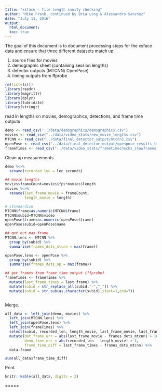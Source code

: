 ```yaml
---
title: "xsface - file length sanity checking"
author: "Mike Frank, continued by Bria Long & Alessandro Sanchez"
date: "July 11, 2016"
output:
  html_document:
  toc: true
---
```


The goal of this document is to document processing steps for the xsface data and ensure that three different datasets match up:

1. source files for movies
2. demographic sheet (containing session lengths)
3. detector outputs (MTCNN/ OpenPose)
4. timing outputs from ffprobe


```r
rm(list=ls())
library(readr)
library(magrittr)
library(dplyr)
library(lubridate)
library(stringr)

```

read in lengths on movies, demographics, detections, and frame time outputs

```r
demo <- read_csv("../data/demographics/demographics.csv")
movies <- read_csv("../data/video_stats/new_movie_lengths.csv") 
MTCNN <- read_csv("../data/final_detector_output/mtcnn3.csv")
openPose <- read_csv("../data/final_detector_output/openpose_results_truncated_2.csv")
frameTimes <- read_csv("../data/video_stats/frametimechecks_showframes.csv")
```

Clean up measurements. 

```r
demo %<>% 
  rename(recorded_len = len_seconds)

## movie lengths
movies$frameCount=movies$fps*movies$length
movies %<>% 
  rename(last_frame_movie = frameCount, 
         length_movie = length) 

# standardize
MTCNN$frame=as.numeric(MTCNN$frame)
MTCNN$subid=MTCNN$video
openPose$frame=as.numeric(openPose$frame)
openPose$subid=openPose$name

## get out max frame
MTCNN.lens <- MTCNN %>%
  group_by(subid) %>%
  summarise(frames_dets_mtcnn = max(frame))

openPose.lens <- openPose %>%
  group_by(subid) %>%
  summarise(frames_dets_op = max(frame))

## get frames from frame time output (ffprobe)
frameTimes <- frameTimes %>%
  mutate(last_frame_times = last.frame) %>%
  mutate(subid = str_replace_all(subid,"-","_")) %>%
  mutate(subid = str_sub(as.character(subid),start=1,end=7))
  
```

Merge. 

```r
all_data <- left_join(demo, movies) %>%
  left_join(MTCNN.lens) %>%
  left_join(openPose.lens) %>%
  left_join(frameTimes) %>%
  select(subid, recorded_len, length_movie, last_frame_movie, last_frame_times, frames_dets_mtcnn, frames_dets_op) %>%
  mutate(det_frame_err = abs(last_frame_movie - frames_dets_mtcnn) > 100,
         demo_time_err = abs(recorded_len - length_movie) > 1,
         frame_time_diff = last_frame_times - frames_dets_mtcnn) %>%
  data.frame

sum(all_data$frame_time_diff)
```

Print. 

```r
knitr::kable(all_data, digits = 2)
```

=====

<!-- XS_1229 has been trimmed (headcam came off) and therefore there are different movie lenghts. -->

<!-- Old notes pre-cleaning of dataset (irrelevant) -->

<!-- + 0825 - unknown, ~500 frames off (15s), spot checks seem to match decently well.  -->
<!-- + 1205, 1211, and 1225 were post-trimed, hypothesis is that the _QT files are wrappers to source files that trim length to appropriate?  -->
<!-- + 1628 and 1639 both off by a lot of frames, unknown. -->

<!-- to check in the videos -->
<!-- + 1229 is reported to be much longer in the demographics file, perhaps this is post-trimming?  -->
<!-- + 1612 is reported to be shorter than it is, check this.  -->
<!-- + 1622 is reported to be longer than it is, check this.  -->
